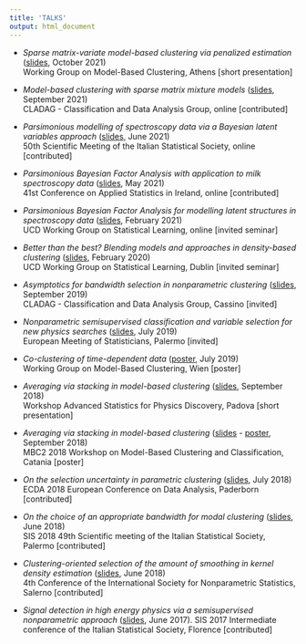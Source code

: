 ```yaml
---
title: 'TALKS'
output: html_document
---
```


* *Sparse matrix-variate model-based clustering via penalized estimation*
([slides](documents/wg_mbc_21.pdf), October 2021) <br>
Working Group on Model-Based Clustering, Athens [short presentation]

* *Model-based clustering with sparse matrix mixture models*
([slides](documents/cladag_2021.pdf), September 2021) <br>
CLADAG - Classification and Data Analysis Group, online [contributed]

* *Parsimonious modelling of spectroscopy data via a Bayesian latent variables approach*
([slides](documents/SIS_2021.pdf), June 2021) <br>
50th Scientific Meeting of the Italian Statistical Society, online [contributed]

* *Parsimonious Bayesian Factor Analysis with application to milk spectroscopy data* ([slides](documents/CASI_2021.pdf), May 2021) <br>
41st Conference on Applied Statistics in Ireland, online [contributed]

* *Parsimonious Bayesian Factor Analysis for modelling latent structures in spectroscopy data* ([slides](documents/wg_ucd_2021.pdf), February 2021) <br>
UCD Working Group on Statistical Learning, online [invited seminar]

* *Better than the best? Blending models and approaches in density-based clustering* ([slides](documents/wg_ucd.pdf), February 2020) <br>
UCD Working Group on Statistical Learning, Dublin [invited seminar]

* *Asymptotics for bandwidth selection in nonparametric clustering* ([slides](documents/cladag19.pdf), September 2019) <br> 
CLADAG - Classification and Data Analysis Group, Cassino [invited]

* *Nonparametric semisupervised classification and variable selection for new physics searches* ([slides](documents/ems2019.pdf), July 2019)  <br>
European Meeting of Statisticians, Palermo [invited]

* *Co-clustering of time-dependent data* ([poster](documents/poster_wg19.pdf), July 2019) <br>
Working Group on Model-Based Clustering, Wien [poster]

* *Averaging via stacking in model-based clustering* ([slides](documents/aspd.pdf), September 2018) <br>
Workshop Advanced Statistics for Physics Discovery, Padova [short presentation]

* *Averaging via stacking in model-based clustering* ([slides](documents/template_mbc2.pdf) - [poster](documents/conference_poster_2.pdf), September 2018) <br> 
MBC2 2018 Workshop on Model-Based Clustering and Classification, Catania [poster]

* *On the selection uncertainty in parametric clustering* ([slides](documents/ecda.pdf), July 2018) <br>
ECDA 2018 European Conference on Data Analysis, Paderborn [contributed]

* *On the choice of an appropriate bandwidth for modal clustering* ([slides](documents/sis2018.pdf), June 2018) <br>
SIS 2018 49th Scientific meeting of the Italian Statistical Society, Palermo [contributed]

* *Clustering-oriented selection of the amount of smoothing in kernel density estimation* ([slides](documents/isnps.pdf), June 2018) <br>
4th Conference of the International Society for Nonparametric Statistics, Salerno [contributed]

* *Signal detection in high energy physics via a semisupervised nonparametric approach* ([slides](documents/slide_sis2017b.pdf), June 2017). 
SIS 2017 Intermediate conference of the Italian Statistical Society, Florence [contributed]



